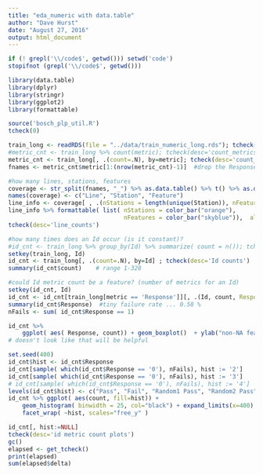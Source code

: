 ```yaml
---
title: "eda_numeric with data.table"
author: "Dave Hurst"
date: "August 27, 2016"
output: html_document
---
```


```r

if (! grepl('\\/code$', getwd())) setwd('code')
stopifnot (grepl('\\/code$', getwd()))

library(data.table)
library(dplyr)
library(stringr)
library(ggplot2)
library(formattable)

source('bosch_plp_util.R')
tcheck(0)

train_long <- readRDS(file = "../data/train_numeric_long.rds"); tcheck(desc='read_rds')
#metric_cnt <- train_long %>% count(metric); tcheck(desc='count_metrics')
metric_cnt <- train_long[, .(count=.N), by=metric]; tcheck(desc='count_metrics')
fnames <- metric_cnt$metric[1:(nrow(metric_cnt)-1)]  #drop the Response column

#how many lines, stations, features
coverage <- str_split(fnames, "_") %>% as.data.table() %>% t() %>% as.data.table()
names(coverage) <- c("Line", "Station", "Feature")
line_info <- coverage[ , .(nStations = length(unique(Station)), nFeatures = .N), by=Line]
line_info %>% formattable( list( nStations = color_bar("orange"),
                                 nFeatures = color_bar("skyblue")),  align = 'l')
tcheck(desc='line_counts')

#how many times does an Id occur (is it constant)?
#id_cnt <- train_long %>% group_by(Id) %>% summarize( count = n()); tcheck(desc='Id counts')
setkey(train_long, Id)
id_cnt <- train_long[, .(count=.N), by=Id] ; tcheck(desc='Id counts')
summary(id_cnt$count)    # range 1-328 

#could Id metric count be a feature? (number of metrics for an Id)
setkey(id_cnt, Id)
id_cnt <- id_cnt[train_long[metric == 'Response']][, .(Id, count, Response=as.factor(value))]  ; tcheck(desc='join Response')
summary(id_cnt$Response)  #tiny failure rate ... 0.58 %
nFails <- sum( id_cnt$Response == 1)

id_cnt %>% 
    ggplot( aes( Response, count)) + geom_boxplot()  + ylab("non-NA feature count per part")
# doesn't look like that will be helpful

set.seed(400)
id_cnt$hist <- id_cnt$Response
id_cnt[sample( which(id_cnt$Response == '0'), nFails), hist := '2']
id_cnt[sample( which(id_cnt$Response == '0'), nFails), hist := '3']
# id_cnt[sample( which(id_cnt$Response == '0'), nFails), hist := '4']
levels(id_cnt$hist) <- c("Pass", "Fail", "Random1 Pass", "Random2 Pass") #, "Random3 Pass")
id_cnt %>% ggplot( aes(count, fill=hist)) + 
    geom_histogram( binwidth = 25, col="black") + expand_limits(x=400) +
    facet_wrap( ~hist, scales="free_y" )

id_cnt[, hist:=NULL]
tcheck(desc='id metric count plots')
gc()
elapsed <- get_tcheck()
print(elapsed)
sum(elapsed$delta)
```

